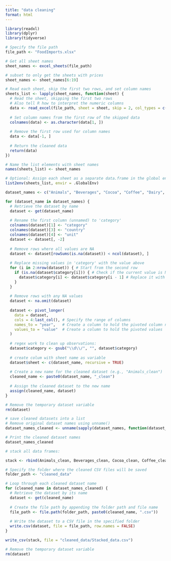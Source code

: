 ```yaml
---
title: "data cleaning"
format: html
---
```

```r
library(readxl)
library(dplyr)
library(tidyverse)
```

```r
# Specify the file path
file_path <- "FoodImports.xlsx"

# Get all sheet names
sheet_names <- excel_sheets(file_path)

# subset to only get the sheets with prices
sheet_names <- sheet_names[6:19]

# Read each sheet, skip the first two rows, and set column names
sheets_list <- lapply(sheet_names, function(sheet) {
  # Read the sheet, skipping the first two rows
  # Also tell R how to interpret the numeric columns
  data <- read_excel(file_path, sheet = sheet, skip = 2, col_types = c("guess", "guess", "guess", "guess", "numeric", "numeric", "numeric", "numeric", "numeric", "numeric", "numeric", "numeric", "numeric", "numeric", "numeric", "numeric", "numeric", "numeric", "numeric", "numeric", "numeric", "numeric", "numeric", "numeric", "numeric", "numeric", "numeric", "numeric", "numeric"))
  
  # Set column names from the first row of the skipped data
  colnames(data) <- as.character(data[1, ])
  
  # Remove the first row used for column names
  data <- data[-1, ]
  
  # Return the cleaned data
  return(data)
})

# Name the list elements with sheet names
names(sheets_list) <- sheet_names

# Optional: Assign each sheet as a separate data.frame in the global environment
list2env(sheets_list, envir = .GlobalEnv)

```

```r
dataset_names <- c("Animals", "Beverages", "Cocoa", "Coffee", "Dairy", "Fish","Fruits","Grains", "Meats", "Nuts", "Other", "Sweets", "Vegetables", "VegOils")
```

```r
for (dataset_name in dataset_names) {
  # Retrieve the dataset by name
  dataset <- get(dataset_name)
  
  # Rename the first column (unnamed) to 'category'
  colnames(dataset)[1] <- "category"
  colnames(dataset)[3] <- "country"
  colnames(dataset)[4] <- "unit"
  dataset <- dataset[, -2]
  
  # Remove rows where all values are NA
  dataset <- dataset[rowSums(is.na(dataset)) < ncol(dataset), ]
  
  # Replace missing values in 'category' with the value above
  for (i in 2:nrow(dataset)) { # Start from the second row
    if (is.na(dataset$category[i])) { # Check if the current value is NA
      dataset$category[i] <- dataset$category[i - 1] # Replace it with the value above
    }
  }
  
  # Remove rows with any NA values
  dataset <- na.omit(dataset)
  
  dataset <- pivot_longer(
    data = dataset,
    cols = 4:last_col(), # Specify the range of columns
    names_to = "year",   # Create a column to hold the pivoted column names
    values_to = "value"  # Create a column to hold the pivoted values
  )
  
  # regex work to clean up observations: 
  dataset$category <- gsub("\\d\\/", "", dataset$category)
  
  # create colum with sheet name as variable
  dataset$sheet <- c(dataset_name, recursive = TRUE)
  
  # Create a new name for the cleaned dataset (e.g., "Animals_clean")
  cleaned_name <- paste0(dataset_name, "_clean")
  
  # Assign the cleaned dataset to the new name
  assign(cleaned_name, dataset)
}

# Remove the temporary dataset variable
rm(dataset)
```


```r
# save cleaned datasets into a list
# Remove original dataset names using unname()
dataset_names_cleaned <- unname(sapply(dataset_names, function(dataset_name) paste0(dataset_name, "_clean")))

# Print the cleaned dataset names
dataset_names_cleaned
```

```r
# stack all data frames: 

stack <- rbind(Animals_clean, Beverages_clean, Cocoa_clean, Coffee_clean, Dairy_clean, Fish_clean, Fruits_clean, Grains_clean, Meats_clean, Nuts_clean, Other_clean, Sweets_clean, Vegetables_clean, VegOils_clean)

```



```r
# Specify the folder where the cleaned CSV files will be saved
folder_path <- "cleaned_data"

# Loop through each cleaned dataset name
for (cleaned_name in dataset_names_cleaned) {
  # Retrieve the dataset by its name
  dataset <- get(cleaned_name)
  
  # Create the file path by appending the folder path and file name
  file_path <- file.path(folder_path, paste0(cleaned_name, ".csv"))
  
  # Write the dataset to a CSV file in the specified folder
  write.csv(dataset, file = file_path, row.names = FALSE)
}

write_csv(stack, file = "cleaned_data/Stacked_data.csv")

# Remove the temporary dataset variable
rm(dataset)
```


